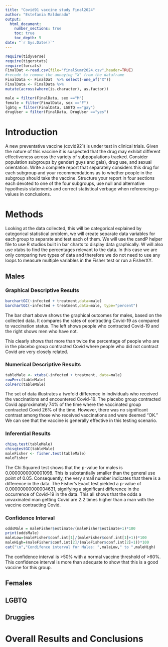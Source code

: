 ```yaml
---
title: "Covid91 vaccine study Final2024"
author: "Estefania Maldonado"
output: 
  html_document:
    number_sections: true
    toc: true
    toc_depth: 5
date: "`r Sys.Date()`" 
---
```


```r
require(tidyverse)
require(tigerstats)
require(forcats)
FinalDat <-read.csv(file="finalSumr2024.csv",header=TRUE)
#recode to remove the annoying "X" from the dataframe
FinalData <- FinalDat  %>% select(-one_of("X"))
FinalData <- FinalData %>%
mutate(across(where(is.character), as.factor))

male = filter(FinalData, sex =="M")
female = filter(FinalData, sex =="F")
lgbtq = filter(FinalData, LGBTQ =="gay")
drugUser = filter(FinalData, DrugUser =="yes")
```


# Introduction

A new  preventative vaccine (covid921) is under test in clinical trials. Given the nature of this vaccine it is suspected that the drug may exhibit different effectiveness across the variety of subpopulations tracked. Consider population subgroups by gender( guys and gals), drug use, and sexual orientation. Write a complete report that separately considers this drug for each subgroup and your recommendations as to whether people in the subgroup should take the vaccine. Structure your report in four sections each devoted to one of the four subgroups, use null and alternative hypothesis statements and correct statistical verbage when referencing p-values in conclusions.

# Methods
Looking at the data collected, this will be categorical explained by categorical statistical problem, we will create separate data variables for each group to separate and test each of them. We will use the candP helper file to use R studios built in bar charts to display data graphically. W will also use xtabs to find the percentages relevant to the data. In this case we are only comparing two types of data and therefore we do not need to use any loops to measure multiple variables in the Fisher test or run a FisherXY.

## Males

### Graphical Descriptive Results

```r
barchartGC(~infected + treatment,data=male)
barchartGC(~infected + treatment,data=male, type="percent")
```
  
The bar chart above shows the graphical outcomes for males, based on the collected data. It compares the rates of contracting Covid-19 as compared to vaccination status. The left shows people who contracted Covid-19 and the right shows men who have not.

This clearly shows that more than twice the percentage of people who are in the placebo group contracted Covid where people who did not contract Covid are very closely related.

### Numerical Descriptive Results

```r
tableMale <- xtabs(~infected + treatment, data=male)
rowPerc(tableMale)
colPerc(tableMale)
```

The set of data illustrates a twofold difference in individuals who received the vaccinations and encountered Covid-19. The placebo group contracted Covid approximately 74% of the time where the vaccinated group contracted Covid 26% of the time. However, there was no significant contrast among those who received vaccinations and were deemed "OK." We can see that the vaccine is generally effective in this testing scenario.


### Inferential Results

```r
chisq.test(tableMale)
chisqtestGC(tableMale)
maleFisher <- fisher.test(tableMale)
maleFisher
```

   The Chi Squared test shows that the p-value for males is 0.0000000000001098. This is substantially smaller than the general use point of 0.05. Consequently, the very small number indicates that there is a difference in the data. The Fisher's Exact test yielded a p-value of 0.00000000000004631, signifying a significant difference in the occurrence of Covid-19 in the data. This all shows that the odds a unvaxinated man getting Covid are 2.2 times higher than a man with the vaccine contracting Covid.

### Confidence Interval

```r
oddsMale = maleFisher$estimate/(maleFisher$estimate+1)*100
print(oddsMale)
maleLow=(maleFisher$conf.int[1]/(maleFisher$conf.int[1]+1))*100
maleHigh=(maleFisher$conf.int[2]/(maleFisher$conf.int[2]+1))*100
cat("\n","Condifence interval for Males: ",maleLow," to ",maleHigh)
```

The confidence interval is >50% with a normal vaccine threshold of >60%. This confidence interval is more than adequate to show that this is a good vaccine for this group.

## Females


## LGBTQ



## Druggies


# Overall Results and Conclusions